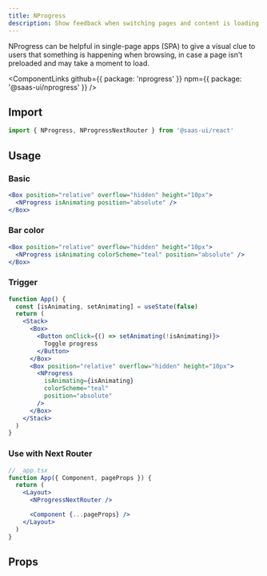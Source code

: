 ```yaml
---
title: NProgress
description: Show feedback when switching pages and content is loading in the background.
---
```


NProgress can be helpful in single-page apps (SPA) to give a visual clue to users that
something is happening when browsing, in case a page isn't preloaded and may take a moment to load.

<ComponentLinks
  github={{ package: 'nprogress' }}
  npm={{ package: '@saas-ui/nprogress' }}
/>

## Import

```ts
import { NProgress, NProgressNextRouter } from '@saas-ui/react'
```

## Usage

### Basic

```jsx
<Box position="relative" overflow="hidden" height="10px">
  <NProgress isAnimating position="absolute" />
</Box>
```

### Bar color

```jsx
<Box position="relative" overflow="hidden" height="10px">
  <NProgress isAnimating colorScheme="teal" position="absolute" />
</Box>
```

### Trigger

```jsx
function App() {
  const [isAnimating, setAnimating] = useState(false)
  return (
    <Stack>
      <Box>
        <Button onClick={() => setAnimating(!isAnimating)}>
          Toggle progress
        </Button>
      </Box>
      <Box position="relative" overflow="hidden" height="10px">
        <NProgress
          isAnimating={isAnimating}
          colorScheme="teal"
          position="absolute"
        />
      </Box>
    </Stack>
  )
}
```

### Use with Next Router

```jsx live=false
// _app.tsx
function App({ Component, pageProps }) {
  return (
    <Layout>
      <NProgressNextRouter />

      <Component {...pageProps} />
    </Layout>
  )
}
```

## Props
